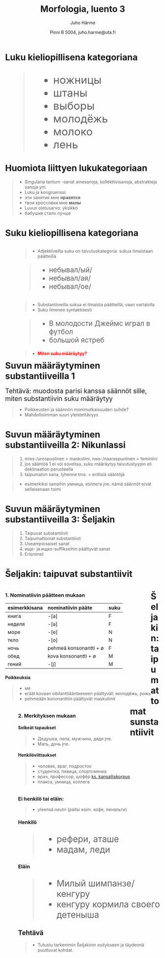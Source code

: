 % Morfologia, luento 3
% Juho Härme
% Pinni B 5004, juho.harme@uta.fi


# Luku kieliopillisena kategoriana

<article class="incremental nobul" style="font-size:250%;">
>- ножницы
>- штаны
>- выборы
>- молодёжь
>- молоко
>- лень
</article>

# Huomiota liittyen lukukategoriaan

>- Singularia tantum -sanat ainesanoja, kollektiivisanoja, abstrakteja sanoja ym.
>- Luku ja kongruenssi: 
    - эти занятия мне **нравятся**
    - твои кроссовки мне **малы**
>- Luvun oletusarvo: yksikkö
    - бабушке стало лучше

# Suku kieliopillisena kategoriana

<article  style="float:left;margin-left:3em;" class='nobul'>
>- Adjektiiveilla suku on taivutuskategoria: sukua ilmaistaan päätteillä

<article class="incremental nobul" style="font-size:160%;">
>- небывал/ый/
>- небывал/ая/
>- небывал/ое/
</article>

</article>

<article  class="incremental nobul" style="float:left;margin-left:3em;">
>- Substantiiveilla sukua ei ilmaista päätteillä, vaan vartalolla
>- Suku ilmenee syntaktisesti

<article class="incremental nobul" style="font-size:160%;">
>- В молодости Джеймс играл в футбол
>- большой ястреб
</article>

>- <span style="color:red;">**Miten suku määräytyy?**</span>
</article>

# Suvun määräytyminen substantiiveilla 1

<article class="incremental nobul" style="font-size:150%;">
Tehtävä: muodosta parisi kanssa säännöt sille, miten substantiivin suku määräytyy
</article>

>- Poikkeusten ja säännön monimutkaisuuden suhde?
>- Mahdollisimman suuri yleistettävyys

# Suvun määräytyminen substantiiveilla 2: Nikunlassi

>1. mies-/urospuolinen = maskuliini. nais-/naaraspuolinen = feminiini
>2. jos sääntöä 1 ei voi soveltaa, suku määräytyy taivutustyypin eli deklinaation perusteella
>3. taipumaton sana, lyhenne tms. = erillisiä sääntöjä

>- esimerkiksi sanoihin умница, коллега jne. nämä säännöt eivät sellaisenaan toimi


# Suvun määräytyminen substantiiveilla 3: Šeljakin 

>1. Taipuvat substantiivit
>2. Taipumattomat substantiivit
>3. Useampiosaiset sanat
>4. ище- ja ищко-suffikseihin päättyvät sanat
>5. Erisnimet

# Šeljakin: taipuvat substantiivit

<article style='float:left;' class="incremental">

### 1. Nominatiivin päätteen mukaan


<table style="visibility: visible;">
<thead>
<tr class="incremental header">
<th align="left">esimerkkisana</th>
<th align="left">nominatiivin pääte</th>
<th align="left">suku</th>
</tr>
</thead>
<tbody>
<tr class="incremental odd">
<td align="left">книга</td>
<td align="left">-[а]</td>
<td align="left">F</td>
</tr>
<tr class="incremental even">
<td align="left">неделя</td>
<td align="left">-[а]</td>
<td align="left">F</td>
</tr>
<tr class="incremental odd">
<td align="left">море</td>
<td align="left">-[е]</td>
<td align="left">N</td>
</tr>
<tr class="incremental even">
<td align="left">тело</td>
<td align="left">-[о]</td>
<td align="left">N</td>
</tr>
<tr class="incremental odd">
<td align="left">ночь</td>
<td align="left">pehmeä konsonantti + ø</td>
<td align="left">F</td>
</tr>
<tr class="incremental even">
<td align="left">обед</td>
<td align="left">kova konsonantti + ø</td>
<td align="left">M</td>
</tr>
<tr class="incremental odd">
<td align="left">гений</td>
<td align="left">-[j]</td>
<td align="left">M</td>
</tr>
</tbody>
</table>

#### Poikkeuksia

>- мя
>- eräät kovaan sibilanttiäänteeseen päättyvät: молодёжь, рожь
>- pehmeään kononanttiin päättyvät maskuliinit

</article>


<article style='float:left;margin-left:3em;' class="incremental">

### 2. Merkityksen mukaan

#### Selkeät tapaukset

>- Дедушка, папа, мужчина, дядя jne.
>- Мать, дочь jne.

#### Henkilöviittaukset

>- человек, враг, подросток
>- студентка, певица, спортсменка
>- врач, профессор, шофёр [ks. kansalliskorpus](http://search2.ruscorpora.ru/search.xml?env=alpha&mycorp=&mysent=&mysize=&mysentsize=&mydocsize=&spd=&text=lexgramm&mode=main&sort=gr_tagging&lang=ru&nodia=1&parent1=0&level1=0&lex1=&gramm1=S%2Cnom%2Cm&sem1=&sem-mod1=sem&sem-mod1=sem2&flags1=&m1=&parent2=0&level2=0&min2=1&max2=1&lex2=&gramm2=V%2Cindic%2Cpraet%2Cf&sem2=&sem-mod2=sem&sem-mod2=sem2&flags2=&m2=)
>- плакса, умница, коллега

</article>


# Šeljakin: taipumattomat sunstantiivit

<article style='float:left;margin-left:3em;' class="incremental">

### Ei henkilö tai eläin:

>- yleensä neutri (paitsi esim. кофе, пенальти)

### Henkilö

<article style='font-size:200%;' class="incremental nobul">
>- рефери, аташе
>- мадам, леди
</article>

### Eläin

<article style='font-size:200%;' class="incremental nobul">
>- Милый шимпанзе/кенгуру
>- кенгуру кормила своего детеныша
</article>

# Tehtävä

>- Tutustu tarkemmin Šeljakinin esitykseen ja täydennä puuttuvat kohdat.



<!--  pandoc -f markdown -s luento3.Rmd -t slideous -o luento3.html --self-contained --include-in-header=fontheader.html --smart -->

